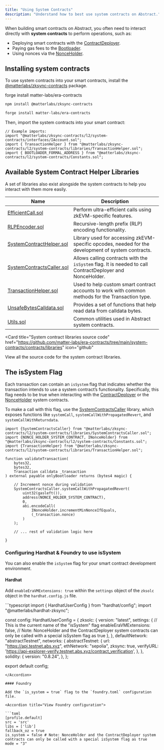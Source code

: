 ```yaml
---
title: "Using System Contracts"
description: "Understand how to best use system contracts on Abstract."
---
```


When building smart contracts on Abstract, you often need to interact directly with **system contracts**
to perform operations, such as:

- Deploying smart contracts with the [ContractDeployer](/how-abstract-works/system-contracts/list-of-system-contracts#contractdeployer).
- Paying gas fees to the [Bootloader](/how-abstract-works/system-contracts/bootloader).
- Using nonces via the [NonceHolder](/how-abstract-works/system-contracts/list-of-system-contracts#nonceholder).

## Installing system contracts

To use system contracts into your smart contracts, install the
[@matterlabs/zksync-contracts](https://www.npmjs.com/package/@matterlabs/zksync-contracts) package.

forge install matter-labs/era-contracts

<CodeGroup>

```bash Hardhat
npm install @matterlabs/zksync-contracts
```

```bash Foundry
forge install matter-labs/era-contracts
```

</CodeGroup>

Then, import the system contracts into your smart contract:

```solidity
// Example imports:
import "@matterlabs/zksync-contracts/l2/system-contracts/interfaces/IAccount.sol";
import { TransactionHelper } from "@matterlabs/zksync-contracts/l2/system-contracts/libraries/TransactionHelper.sol";
import { BOOTLOADER_FORMAL_ADDRESS } from "@matterlabs/zksync-contracts/l2/system-contracts/Constants.sol";
```

## Available System Contract Helper Libraries

A set of libraries also exist alongside the system contracts to help you interact with them more easily.

| Name                                                                                                                                               | Description                                                                                               |
| -------------------------------------------------------------------------------------------------------------------------------------------------- | --------------------------------------------------------------------------------------------------------- |
| [EfficientCall.sol](https://github.com/matter-labs/era-contracts/blob/main/system-contracts/contracts/libraries/EfficientCall.sol)                 | Perform ultra-efficient calls using zkEVM-specific features.                                              |
| [RLPEncoder.sol](https://github.com/matter-labs/era-contracts/blob/main/system-contracts/contracts/libraries/RLPEncoder.sol)                       | Recursive-length prefix (RLP) encoding functionality.                                                     |
| [SystemContractHelper.sol](https://github.com/matter-labs/era-contracts/blob/main/system-contracts/contracts/libraries/SystemContractHelper.sol)   | Library used for accessing zkEVM-specific opcodes, needed for the development of system contracts.        |
| [SystemContractsCaller.sol](https://github.com/matter-labs/era-contracts/blob/main/system-contracts/contracts/libraries/SystemContractsCaller.sol) | Allows calling contracts with the `isSystem` flag. It is needed to call ContractDeployer and NonceHolder. |
| [TransactionHelper.sol](https://github.com/matter-labs/era-contracts/blob/main/system-contracts/contracts/libraries/TransactionHelper.sol)         | Used to help custom smart contract accounts to work with common methods for the Transaction type.         |
| [UnsafeBytesCalldata.sol](https://github.com/matter-labs/era-contracts/blob/main/system-contracts/contracts/libraries/UnsafeBytesCalldata.sol)     | Provides a set of functions that help read data from calldata bytes.                                      |
| [Utils.sol](https://github.com/matter-labs/era-contracts/blob/main/system-contracts/contracts/libraries/Utils.sol)                                 | Common utilities used in Abstract system contracts.                                                       |

<Card
  title="System contract libraries source code"
  href="https://github.com/matter-labs/era-contracts/tree/main/system-contracts/contracts/libraries"
  icon="github"
>
  View all the source code for the system contract libraries.
</Card>

## The isSystem Flag

Each transaction can contain an `isSystem` flag that indicates whether the transaction
intends to use a system contract&rsquo;s functionality. Specifically, this flag needs to be true
when interacting with the [ContractDeployer](/how-abstract-works/system-contracts/list-of-system-contracts#contractdeployer)
or the [NonceHolder](/how-abstract-works/system-contracts/list-of-system-contracts#nonceholder) system contracts.

To make a call with this flag, use the [SystemContractsCaller](https://github.com/matter-labs/era-contracts/blob/main/system-contracts/contracts/libraries/SystemContractsCaller.sol)
library, which exposes functions like `systemCall`, `systemCallWithPropagatedRevert`, and `systemCallWithReturndata`.

<Accordion title="Example transaction using the isSystem flag">

```solidity
import {SystemContractsCaller} from "@matterlabs/zksync-contracts/l2/system-contracts/libraries/SystemContractsCaller.sol";
import {NONCE_HOLDER_SYSTEM_CONTRACT, INonceHolder} from "@matterlabs/zksync-contracts/l2/system-contracts/Constants.sol";
import {TransactionHelper} from "@matterlabs/zksync-contracts/l2/system-contracts/libraries/TransactionHelper.sol";

function validateTransaction(
    bytes32,
    bytes32,
    Transaction calldata _transaction
) external payable onlyBootloader returns (bytes4 magic) {

    // Increment nonce during validation
    SystemContractsCaller.systemCallWithPropagatedRevert(
        uint32(gasleft()),
        address(NONCE_HOLDER_SYSTEM_CONTRACT),
        0,
        abi.encodeCall(
            INonceHolder.incrementMinNonceIfEquals,
            (_transaction.nonce)
        )
    );

    // ... rest of validation logic here

}
```

</Accordion>

### Configuring Hardhat & Foundry to use isSystem

You can also enable the `isSystem` flag for your smart contract development environment.

#### Hardhat

Add `enableEraVMExtensions: true` within the `settings` object of the `zksolc` object in the `hardhat.config.js` file.

<Accordion title="View Hardhat configuration">
```typescript
import { HardhatUserConfig } from "hardhat/config";
import "@matterlabs/hardhat-zksync";

const config: HardhatUserConfig = {
zksolc: {
version: "latest",
settings: {
// This is the current name of the "isSystem" flag
enableEraVMExtensions: false, // Note: NonceHolder and the ContractDeployer system contracts can only be called with a special isSystem flag as true
},
},
defaultNetwork: "abstractTestnet",
networks: {
abstractTestnet: {
url: "https://api.testnet.abs.xyz",
ethNetwork: "sepolia",
zksync: true,
verifyURL: 'https://api-explorer-verify.testnet.abs.xyz/contract_verification',
},
},
solidity: {
version: "0.8.24",
},
};

export default config;
```
</Accordion>

#### Foundry

Add the `is_system = true` flag to the `foundry.toml` configuration file.

<Accordion title="View Foundry configuration">

```toml
[profile.default]
src = 'src'
libs = ['lib']
fallback_oz = true
is_system = false # Note: NonceHolder and the ContractDeployer system contracts can only be called with a special isSystem flag as true
mode = "3"
```

</Accordion>
